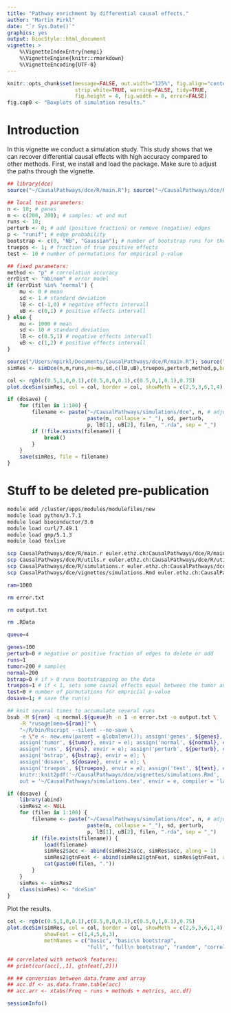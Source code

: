 ```yaml
---
title: "Pathway enrichment by differential causal effects."
author: "Martin Pirkl"
date: "`r Sys.Date()`"
graphics: yes
output: BiocStyle::html_document
vignette: >
    %\VignetteIndexEntry{nempi}
    %\VignetteEngine{knitr::rmarkdown}
    %\VignetteEncoding{UTF-8}
---
```


```r
knitr::opts_chunk$set(message=FALSE, out.width="125%", fig.align="center",
                      strip.white=TRUE, warning=FALSE, tidy=TRUE,
                      fig.height = 4, fig.width = 8, error=FALSE)
fig.cap0 <- "Boxplots of simulation results."
```

# Introduction

In this vignette we conduct a simulation study. This study shows that we can recover differential causal effects with high accuracy compared to other methods. First, we install and load the package. Make sure to adjust the paths through the vignette.

```r
## library(dce)
source("~/CausalPathways/dce/R/main.R"); source("~/CausalPathways/dce/R/utils.R"); source("~/CausalPathways/dce/R/simulations.R"); library(tidyverse); library(purrr); library(graph); library(pcalg); library(assertthat); library(igraph); library(matlib); library(nem); library(mnem); library(expm); library(Linnorm); library(MASS)
```

```r
## local test parameters:
n <- 10; # genes
m <- c(200, 200); # samples: wt and mut
runs <- 10;
perturb <- 0; # add (positive fraction) or remove (negative) edges
p <- "runif"; # edge probability
bootstrap <- c(0, "NB", "Gaussian"); # number of bootstrap runs for the methods 
truepos <- 1; # fraction of true positive effects
test <- 10 # number of permutations for empirical p-value

## fixed parameters:
method <- "p" # correlation accuracy
errDist <- "nbinom" # error model
if (errDist %in% "normal") {
    mu <- 0 # mean
    sd <- 1 # standard deviation
    lB <- c(-1,0) # negative effects intervall
    uB <- c(0,1) # positive effects intervall
} else {
    mu <- 1000 # mean
    sd <- 10 # standard deviation
    lB <- c(0.5,1) # negative effects intervall
    uB <- c(1,2) # positive effects intervall
}

source("/Users/mpirkl/Documents/CausalPathways/dce/R/main.R"); source("/Users/mpirkl/Documents/CausalPathways/dce/R/utils.R"); source("/Users/mpirkl/Documents/CausalPathways/dce/R/simulations.R"); 
simRes <- simDce(n,m,runs,mu=mu,sd,c(lB,uB),truepos,perturb,method,p,bootstrap=bootstrap,verbose=TRUE,test=test,errDist=errDist)

col <- rgb(c(0.5,1,0,0.1),c(0.5,0,0,0.1),c(0.5,0,1,0.1),0.75)
plot.dceSim(simRes, col = col, border = col, showMeth = c(2,5,3,6,1,4), showFeat = c(2,1,4,5,6,3), methNames = c("Gaussian", "Gaussian\n bootstrap", "Neg. Binomial", "NB\n bootstrap", "random", "correlation"))

if (dosave) {
    for (filen in 1:100) {
        filename <- paste("~/CausalPathways/simulations/dce", n, # adjust path
                          paste(m, collapse = "_"), sd, perturb,
                          p, lB[1], uB[2], filen, ".rda", sep = "_")
        if (!file.exists(filename)) {
            break()
        }
    }
    save(simRes, file = filename)
}
```

# Stuff to be deleted pre-publication

```bash
module add /cluster/apps/modules/modulefiles/new
module load python/3.7.1
module load bioconductor/3.6
module load curl/7.49.1
module load gmp/5.1.3
module load texlive

scp CausalPathways/dce/R/main.r euler.ethz.ch:CausalPathways/dce/R/main.R
scp CausalPathways/dce/R/utils.r euler.ethz.ch:CausalPathways/dce/R/utils.R
scp CausalPathways/dce/R/simulations.r euler.ethz.ch:CausalPathways/dce/R/simulations.R
scp CausalPathways/dce/vignettes/simulations.Rmd euler.ethz.ch:CausalPathways/dce/vignettes/simulations.Rmd

ram=1000

rm error.txt

rm output.txt

rm .RData

queue=4

genes=100
perturb=0 # negative or positive fraction of edges to delete or add
runs=1
tumor=200 # samples
normal=200
bstrap=0 # if > 0 runs bootstrapping on the data
truepos=1 # if < 1, sets some causal effects equal between the tumor and normal
test=0 # number of permutations for empricial p-value
dosave=1; # save the run(s)

## knit several times to accumulate several runs
bsub -M ${ram} -q normal.${queue}h -n 1 -e error.txt -o output.txt \
	-R "rusage[mem=${ram}]" \
	"~/R/bin/Rscript --silent --no-save \
	-e \"e <- new.env(parent = globalenv()); assign('genes', ${genes}, envir = e); \
	assign('tumor', ${tumor}, envir = e); assign('normal', ${normal}, envir = e); \
	assign('runs', ${runs}, envir = e); assign('perturb', ${perturb}, envir = e); \
	assign('bstrap', ${bstrap}, envir = e); \
	assign('dosave', ${dosave}, envir = e); \
	assign('truepos', ${truepos}, envir = e); assign('test', ${test}, envir = e); \
    knitr::knit2pdf('~/CausalPathways/dce/vignettes/simulations.Rmd',
    out = '~/CausalPathways/simulations.tex', envir = e, compiler = 'latex')\""

```


```r
if (dosave) {
    library(abind)
    simRes2 <- NULL
    for (filen in 1:100) {
        filename <- paste("~/CausalPathways/simulations/dce", n, # adjust path
                          paste(m, collapse = "_"), sd, perturb,
                          p, lB[1], uB[2], filen, ".rda", sep = "_")
        if (file.exists(filename)) {
            load(filename)
            simRes2$acc <- abind(simRes2$acc, simRes$acc, along = 1)
            simRes2$gtnFeat <- abind(simRes2$gtnFeat, simRes$gtnFeat, along = 1)
            cat(paste0(filen, "."))
        }
    }
    simRes <- simRes2
    class(simRes) <- "dceSim"
}
```

Plot the results.

```r
col <- rgb(c(0.5,1,0,0.1),c(0.5,0,0,0.1),c(0.5,0,1,0.1),0.75)
plot.dceSim(simRes, col = col, border = col, showMeth = c(2,5,3,6,1,4),
            showFeat = c(1,4,5,6,3),
            methNames = c("basic", "basic\n bootstrap",
                          "full", "full\n bootstrap", "random", "correlation"))

## correlated with network features:
## print(cor(acc[,,1], gtnfeat[,2]))

## ## conversion between data.frame and array
## acc.df <- as.data.frame.table(acc)
## acc.arr <- xtabs(Freq ~ runs + methods + metrics, acc.df)
```

```r
sessionInfo()
```
